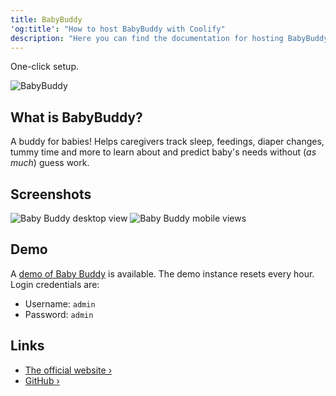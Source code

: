 ```yaml
---
title: BabyBuddy
'og:title': "How to host BabyBuddy with Coolify"
description: "Here you can find the documentation for hosting BabyBuddy with Coolify."
---
```


<Check>One-click setup.</Check>

![BabyBuddy](https://raw.githubusercontent.com/babybuddy/babybuddy/master/babybuddy/static_src/logo/icon.png)


## What is BabyBuddy?
A buddy for babies! Helps caregivers track sleep, feedings, diaper changes, tummy time and more to learn about and predict baby's needs without (_as much_) guess work.

## Screenshots
![Baby Buddy desktop view](https://raw.githubusercontent.com/babybuddy/babybuddy/master/screenshot.png)
![Baby Buddy mobile views](https://raw.githubusercontent.com/babybuddy/babybuddy/master/screenshot_mobile.png)

## Demo

A [demo of Baby Buddy](https://demo.baby-buddy.net) is available. The demo instance
resets every hour. Login credentials are:

- Username: `admin`
- Password: `admin`


## Links
- [The official website ›](https://docs.baby-buddy.net/)
- [GitHub ›](https://github.com/babybuddy/babybuddy)